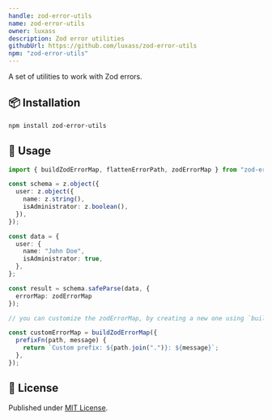 ```yaml
---
handle: zod-error-utils
name: zod-error-utils
owner: luxass
description: Zod error utilities
githubUrl: https://github.com/luxass/zod-error-utils
npm: "zod-error-utils"
---
```


A set of utilities to work with Zod errors.

## 📦 Installation

```bash
npm install zod-error-utils
```

## 🚀 Usage

```ts
import { buildZodErrorMap, flattenErrorPath, zodErrorMap } from "zod-error-utils";

const schema = z.object({
  user: z.object({
    name: z.string(),
    isAdministrator: z.boolean(),
  }),
});

const data = {
  user: {
    name: "John Doe",
    isAdministrator: true,
  },
};

const result = schema.safeParse(data, {
  errorMap: zodErrorMap
});

// you can customize the zodErrorMap, by creating a new one using `buildZodErrorMap`.

const customErrorMap = buildZodErrorMap({
  prefixFn(path, message) {
    return `Custom prefix: ${path.join(".")}: ${message}`;
  },
});
```

## 📄 License

Published under [MIT License](https://github.com/luxass/zod-error-utils/blob/main/LICENSE).
